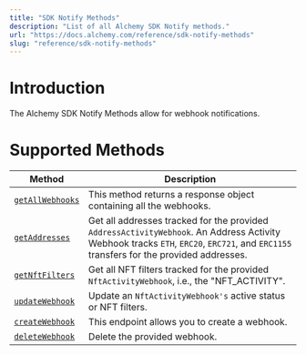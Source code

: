 ```yaml
---
title: "SDK Notify Methods"
description: "List of all Alchemy SDK Notify methods."
url: "https://docs.alchemy.com/reference/sdk-notify-methods"
slug: "reference/sdk-notify-methods"
---
```



# Introduction

The Alchemy SDK Notify Methods allow for webhook notifications.

# Supported Methods

| Method                                            | Description                                                                                                                                                                           |
| ------------------------------------------------- | ------------------------------------------------------------------------------------------------------------------------------------------------------------------------------------- |
| [`getAllWebhooks`](/reference/sdk-getallwebhooks) | This method returns a response object containing all the webhooks.                                                                                                                    |
| [`getAddresses`](/reference/sdk-getaddresses)     | Get all addresses tracked for the provided `AddressActivityWebhook`. An Address Activity Webhook tracks `ETH`, `ERC20`, `ERC721`, and `ERC1155` transfers for the provided addresses. |
| [`getNftFilters`](/reference/sdk-getnftfilters)   | Get all NFT filters tracked for the provided `NftActivityWebhook`, i.e., the "NFT\_ACTIVITY".                                                                                         |
| [`updateWebhook`](/reference/sdk-updatewebhook)   | Update an `NftActivityWebhook's` active status or NFT filters.                                                                                                                        |
| [`createWebhook`](/reference/sdk-createwebhook)   | This endpoint allows you to create a webhook.                                                                                                                                         |
| [`deleteWebhook`](/reference/sdk-deletewebhook)   | Delete the provided webhook.                                                                                                                                                          |
